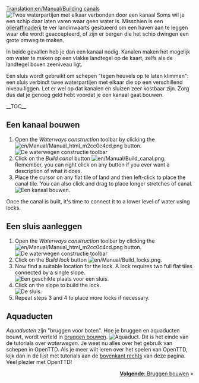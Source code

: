[[Translation:en/Manual/Building canals]]
{{nl/Vertaling|en/Manual/Building canals|0}}
{{nl/Manual/Tutorial/Tutorial}}
[[File:en/Kanalen 12.png|left|frame|Twee waterpartijen met elkaar verbonden door een kanaal]]
Soms wil je een schip daar laten varen waar geen water is. Misschien is een [[en/Manual/Base Set/Industries/Oil Refinery|olieraffinaderij]] te ver landinwaarts gesitueerd om een haven aan te leggen waar olie wordt geaccepteerd, of zijn er bergen die het schip dwingen een grote omweg te maken.

In beide gevallen heb je dan een kanaal nodig. Kanalen maken het mogelijk om water te maken op een vlakke landtegel op de kaart, zelfs als de landtegel boven zeeniveau ligt.

Een sluis wordt gebruikt om schepen "tegen heuvels op te laten klimmen": een sluis verbindt twee waterpartijen met elkaar die op een verschillend niveau liggen. Let er wel op dat kanalen en sluizen zeer kostbaar zijn. Zorg dus dat je genoeg geld hebt voordat je een kanaal gaat bouwen.

__TOC__

<div style="clear: left"></div>
==Een kanaal bouwen==
# Open the ''Waterways construction'' toolbar by clicking the [[File:en/Manual/Manual html m2cc0c4cd.png]] button.<br/>[[File:nl/Manual/Bouw van waterwegen toolbar hk.png|frame|none|De waterwegen constructie toolbar]]
# Click on the ''Build canal'' button [[File:en/Manual/Build canal.png]]. Remember, you can right click on any button if you ever want a description of what it does.
# Place the cursor on any flat tile of land and then left-click to place the canal tile. You can also click and drag to place longer stretches of canal.<br/>[[File:en/Kanalen 1.png|frame|none|Een kanaal bouwen.]]

Once the canal is built, it's time to connect it to a lower level of water using locks.

==Een sluis aanleggen==
# Open the ''Waterways construction'' toolbar by clicking the [[File:en/Manual/Manual html m2cc0c4cd.png]] button.<br/>[[File:nl/Manual/Bouw van waterwegen toolbar hk.png|frame|none|De waterwegen constructie toolbar]]
# Click on the ''Build lock'' button [[File:en/Manual/Build locks.png]].
# Now find a suitable location for the lock. A lock requires two full flat tiles connected by a single slope.<br/>[[File:en/Kanalen 3.png|frame|none|Een geschikte plaats voor een sluis.]]
# Click on the slope to build the lock.<br/>[[File:en/Kanalen 4.png|frame|none|De sluis.]]
# Repeat steps 3 and 4 to place more locks if necessary.

==Aquaducten==
''Aquaducten'' zijn "bruggen voor boten". Hoe je bruggen en aquaducten bouwt, wordt verteld in [[nl/Manual/Bruggen bouwen|bruggen bouwen]].
[[File:nl/Manual/Kanalen 5.png|frame|none|Aquaduct.]]
Dit is het einde van de tutorials over ''waterwegen''. Je weet nu alles over het gebruik van schepen in OpenTTD. Als je meer wilt leren over het spelen van OpenTTD, kijk dan in de lijst met tutorials aan de [[#top|bovenkant rechts]] van deze pagina. Veel plezier met OpenTTD!

<span style="float: right">[[nl/Manual/Bruggen bouwen|'''Volgende''': Bruggen bouwen]] &raquo;</span>